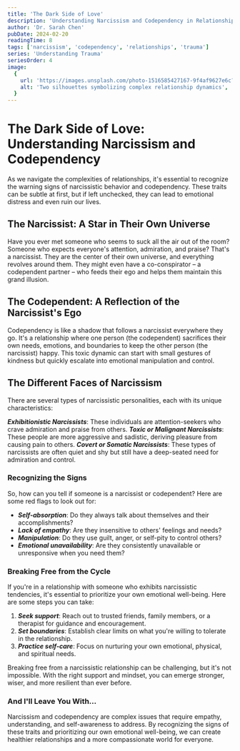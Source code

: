 ```yaml
---
title: 'The Dark Side of Love'
description: 'Understanding Narcissism and Codependency in Relationships'
author: 'Dr. Sarah Chen'
pubDate: 2024-02-20
readingTime: 8
tags: ['narcissism', 'codependency', 'relationships', 'trauma']
series: 'Understanding Trauma'
seriesOrder: 4
image:
  {
    url: 'https://images.unsplash.com/photo-1516585427167-9f4af9627e6c?ixlib=rb-4.0.3&auto=format&fit=crop&w=1200&q=80',
    alt: 'Two silhouettes symbolizing complex relationship dynamics',
  }
---
```



<TableOfContents />

# The Dark Side of Love: Understanding Narcissism and Codependency

As we navigate the complexities of relationships, it's essential to recognize the warning signs of narcissistic behavior and codependency. These traits can be subtle at first, but if left unchecked, they can lead to emotional distress and even ruin our lives.

## The Narcissist: A Star in Their Own Universe

Have you ever met someone who seems to suck all the air out of the room? Someone who expects everyone's attention, admiration, and praise? That's a narcissist. They are the center of their own universe, and everything revolves around them. They might even have a co-conspirator – a codependent partner – who feeds their ego and helps them maintain this grand illusion.

## The Codependent: A Reflection of the Narcissist's Ego

Codependency is like a shadow that follows a narcissist everywhere they go. It's a relationship where one person (the codependent) sacrifices their own needs, emotions, and boundaries to keep the other person (the narcissist) happy. This toxic dynamic can start with small gestures of kindness but quickly escalate into emotional manipulation and control.

## The Different Faces of Narcissism

There are several types of narcissistic personalities, each with its unique characteristics:

**_Exhibitionistic Narcissists_**: These individuals are attention-seekers who crave admiration and praise from others.
**_Toxic or Malignant Narcissists_**: These people are more aggressive and sadistic, deriving pleasure from causing pain to others.
**_Covert or Somatic Narcissists_**: These types of narcissists are often quiet and shy but still have a deep-seated need for admiration and control.

### Recognizing the Signs

So, how can you tell if someone is a narcissist or codependent? Here are some red flags to look out for:

- **_Self-absorption_**: Do they always talk about themselves and their accomplishments?
- **_Lack of empathy_**: Are they insensitive to others' feelings and needs?
- **_Manipulation_**: Do they use guilt, anger, or self-pity to control others?
- **_Emotional unavailability_**: Are they consistently unavailable or unresponsive when you need them?

### Breaking Free from the Cycle

If you're in a relationship with someone who exhibits narcissistic tendencies, it's essential to prioritize your own emotional well-being. Here are some steps you can take:

1. **_Seek support_**: Reach out to trusted friends, family members, or a therapist for guidance and encouragement.
2. **_Set boundaries_**: Establish clear limits on what you're willing to tolerate in the relationship.
3. **_Practice self-care_**: Focus on nurturing your own emotional, physical, and spiritual needs.

Breaking free from a narcissistic relationship can be challenging, but it's not impossible. With the right support and mindset, you can emerge stronger, wiser, and more resilient than ever before.

### And I'll Leave You With...

Narcissism and codependency are complex issues that require empathy, understanding, and self-awareness to address. By recognizing the signs of these traits and prioritizing our own emotional well-being, we can create healthier relationships and a more compassionate world for everyone.
